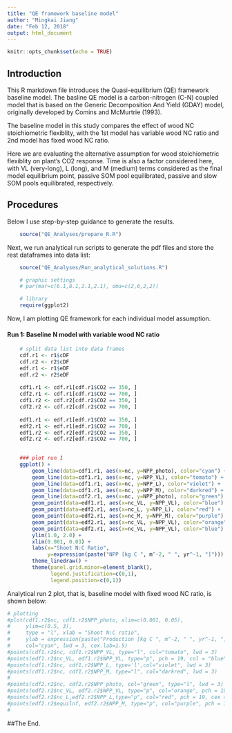 ```yaml
---
title: "QE framework baseline model"
author: "Mingkai Jiang"
date: "Feb 12, 2018"
output: html_document
---
```


```r
knitr::opts_chunk$set(echo = TRUE)
```

## Introduction

This R markdown file introduces the Quasi-equilibrium (QE) framework baseline model. The basline QE model is a carbon-nitrogen (C-N) coupled model that is based on the Generic Decomposition And Yield (GDAY) model, originally developed by Comins and McMurtrie (1993).

The baseline model in this study compares the effect of wood NC stoichiometric flexiblity, with the 1st model has variable wood NC ratio and 2nd model has fixed wood NC ratio. 

Here we are evaluating the alternative assumption for wood stoichiometric flexiblity on plant's CO2 response. Time is also a factor considered here, with VL (very-long), L (long), and M (medium) terms considered as the final model equilibrium point, passive SOM pool equilibrated, passive and slow SOM pools equilibrated, respectively. 


## Procedures

Below I use step-by-step guidance to generate the results.

``` r
    source("QE_Analyses/prepare_R.R")

```

Next, we run analytical run scripts to generate the pdf files and store the rest dataframes into data list:

``` r
    source("QE_Analyses/Run_analytical_solutions.R")

```


``` r
    # graphic settings
    # par(mar=c(6.1,8.1,2.1,2.1), oma=c(2,6,2,2))

    # library
    require(ggplot2)

```

Now, I am plotting QE framework for each individual model assumption.

#### Run 1: Baseline N model with variable wood NC ratio
``` r
    # split data list into data frames
    cdf.r1 <- r1$cDF
    cdf.r2 <- r2$cDF
    edf.r1 <- r1$eDF
    edf.r2 <- r2$eDF
    
    cdf1.r1 <- cdf.r1[cdf.r1$CO2 == 350, ]
    cdf2.r1 <- cdf.r1[cdf.r1$CO2 == 700, ]
    cdf1.r2 <- cdf.r2[cdf.r2$CO2 == 350, ]
    cdf2.r2 <- cdf.r2[cdf.r2$CO2 == 700, ]
    
    edf1.r1 <- edf.r1[edf.r1$CO2 == 350, ]
    edf2.r1 <- edf.r1[edf.r1$CO2 == 700, ]
    edf1.r2 <- edf.r2[edf.r2$CO2 == 350, ]
    edf2.r2 <- edf.r2[edf.r2$CO2 == 700, ]

    
    ### plot run 1
    ggplot() + 
        geom_line(data=cdf1.r1, aes(x=nc, y=NPP_photo), color="cyan") +
        geom_line(data=cdf1.r1, aes(x=nc, y=NPP_VL), color="tomato") +
        geom_line(data=cdf1.r1, aes(x=nc, y=NPP_L), color="violet") +
        geom_line(data=cdf1.r1, aes(x=nc, y=NPP_M), color="darkred") +
        geom_line(data=cdf2.r1, aes(x=nc, y=NPP_photo), color="green") +
        geom_point(data=edf1.r1, aes(x=nc_VL, y=NPP_VL), color="blue") +
        geom_point(data=edf2.r1, aes(x=nc_L, y=NPP_L), color="red") +
        geom_point(data=edf2.r1, aes(x=nc_M, y=NPP_M), color="purple") +
        geom_point(data=edf2.r1, aes(x=nc_VL, y=NPP_VL), color="orange") +
        geom_point(data=edf2.r1, aes(x=nc_VL, y=NPP_VL), color="blue") +
        ylim(1.0, 2.0) + 
        xlim(0.001, 0.03) +
        labs(x="Shoot N:C Ratio", 
             y=expression(paste("NPP [kg C ", m^-2, " ", yr^-1, "]"))) +
        theme_linedraw() +
        theme(panel.grid.minor=element_blank(),
              legend.justification=c(0,1),
              legend.position=c(0,1))


```



Analytical run 2 plot, that is, baseline model with fixed wood NC ratio, is shown below:
```r
# plotting
#plot(cdf1.r2$nc, cdf1.r2$NPP_photo, xlim=c(0.001, 0.05),
#     ylim=c(0.5, 3), 
#     type = "l", xlab = "Shoot N:C ratio", 
#     ylab = expression(paste("Production [kg C ", m^-2, " ", yr^-1, "]")),
#     col="cyan", lwd = 3, cex.lab=1.5)
#points(cdf1.r2$nc, cdf1.r2$NPP_VL, type="l", col="tomato", lwd = 3)
#points(edf1.r2$nc_VL, edf1.r2$NPP_VL, type="p", pch = 19, col = "blue", cex = 2)
#points(cdf1.r2$nc, cdf1.r2$NPP_L, type='l',col="violet", lwd = 3)
#points(cdf1.r2$nc, cdf1.r2$NPP_M, type="l", col="darkred", lwd = 3)
#
#points(cdf2.r2$nc, cdf2.r2$NPP_photo, col="green", type="l", lwd = 3)
#points(edf2.r2$nc_VL, edf2.r2$NPP_VL, type="p", col="orange", pch = 19, cex = 2)
#points(edf2.r2$nc_L,edf2.r2$NPP_L,type="p", col="red", pch = 19, cex = 2)
#points(edf2.r2$equilnf, edf2.r2$NPP_M, type="p", col="purple", pch = 19, cex = 2)
#
```



##The End. 
